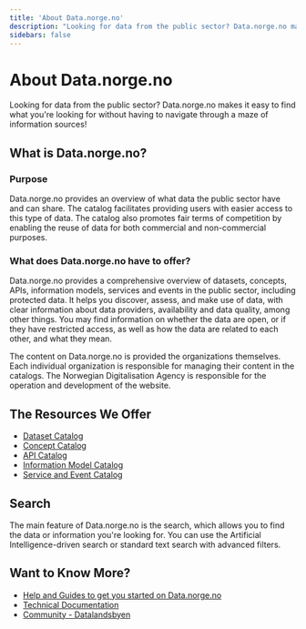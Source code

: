 ```yaml
---
title: 'About Data.norge.no'
description: "Looking for data from the public sector? Data.norge.no makes it easy to find what you're looking for without having to navigate through a maze of information sources!"
sidebars: false
---
```


# About Data.norge.no

<Ingress>
    Looking for data from the public sector? Data.norge.no makes it easy to find what you're looking for without having
    to navigate through a maze of information sources!
</Ingress>

## What is Data.norge.no?

### Purpose

Data.norge.no provides an overview of what data the public sector have and can share. The catalog facilitates providing users with easier access to this type of data. The catalog also promotes fair terms of competition by enabling the reuse of data for both commercial and non-commercial purposes.

### What does Data.norge.no have to offer?

Data.norge.no provides a comprehensive overview of datasets, concepts, APIs, information models, services and events in the public sector, including protected data. It helps you discover, assess, and make use of data, with clear information about data providers, availability and data quality, among other things. You may find information on whether the data are open, or if they have restricted access, as well as how the data are related to each other, and what they mean.

The content on Data.norge.no is provided the organizations themselves. Each individual organization is responsible for managing their content in the catalogs. The Norwegian Digitalisation Agency is responsible for the operation and development of the website.

## The Resources We Offer

- [Dataset Catalog](https://data.norge.no/datasets)
- [Concept Catalog](https://data.norge.no/concepts)
- [API Catalog](https://data.norge.no/data-services)
- [Information Model Catalog](https://data.norge.no/information-models)
- [Service and Event Catalog](https://data.norge.no/public-services-and-events)

## Search

The main feature of Data.norge.no is the search, which allows you to find the data or information you're looking for. You can use the Artificial Intelligence-driven search or standard text search with advanced filters.

## Want to Know More?

- [Help and Guides to get you started on Data.norge.no](/docs/)
- [Technical Documentation](https://informasjonsforvaltning.github.io/)
- [Community - Datalandsbyen](https://datalandsbyen.norge.no/)
